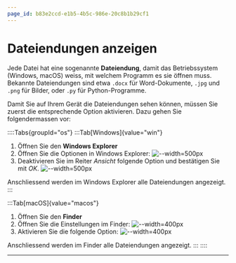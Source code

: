 ```yaml
---
page_id: b83e2ccd-e1b5-4b5c-986e-20c8b1b29cf1
---
```


# Dateiendungen anzeigen

Jede Datei hat eine sogenannte **Dateiendung**, damit das Betriebssystem (Windows, macOS) weiss, mit welchem Programm es sie öffnen muss. Bekannte Dateiendungen sind etwa `.docx` für Word-Dokumente, `.jpg` und `.png` für Bilder, oder `.py` für Python-Programme.

Damit Sie auf Ihrem Gerät die Dateiendungen sehen können, müssen Sie zuerst die entsprechende Option aktivieren. Dazu gehen Sie folgendermassen vor:

::::Tabs{groupId="os"} :::Tab[Windows]{value="win"}

1. Öffnen Sie den **Windows Explorer**
2. Öffnen Sie die Optionen in Windows Explorer: ![--width=500px](img/suffixe-anzeigen/win-optionen.png)
3. Deaktivieren Sie im Reiter _Ansicht_ folgende Option und bestätigen Sie mit _OK_. ![--width=500px](img/suffixe-anzeigen/win-option-aktivieren.png)

Anschliessend werden im Windows Explorer alle Dateiendungen angezeigt. :::

:::Tab[macOS]{value="macos"}

1. Öffnen Sie den **Finder**
2. Öffnen Sie die Einstellungen im Finder: ![--width=400px](img/suffixe-anzeigen/mac-einstellungen.png)
3. Aktivieren Sie die folgende Option: ![--width=400px](img/suffixe-anzeigen/mac-option-aktivieren.png)

Anschliessend werden im Finder alle Dateiendungen angezeigt. ::: ::::

---
